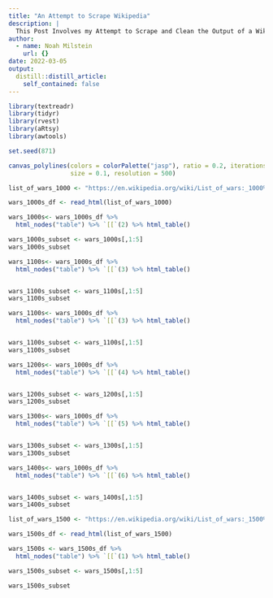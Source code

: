 ```yaml
---
title: "An Attempt to Scrape Wikipedia"
description: |
  This Post Involves my Attempt to Scrape and Clean the Output of a Wikipedia article to get the Same Data I had to Make by Hand.
author:
  - name: Noah Milstein
    url: {}
date: 2022-03-05
output:
  distill::distill_article:
    self_contained: false
---
```

```r
library(textreadr)
library(tidyr)
library(rvest)
library(aRtsy)
library(awtools)
```

```r
set.seed(871)

canvas_polylines(colors = colorPalette("jasp"), ratio = 0.2, iterations = 500,
                 size = 0.1, resolution = 500)
```

```r

list_of_wars_1000 <- "https://en.wikipedia.org/wiki/List_of_wars:_1000%E2%80%931499"

wars_1000s_df <- read_html(list_of_wars_1000) 

wars_1000s<- wars_1000s_df %>% 
  html_nodes("table") %>% `[[`(2) %>% html_table()
```

```r

wars_1000s_subset <- wars_1000s[,1:5]
wars_1000s_subset

```

```r

wars_1100s<- wars_1000s_df %>% 
  html_nodes("table") %>% `[[`(3) %>% html_table()


wars_1100s_subset <- wars_1100s[,1:5]
wars_1100s_subset

```

```r

wars_1100s<- wars_1000s_df %>% 
  html_nodes("table") %>% `[[`(3) %>% html_table()


wars_1100s_subset <- wars_1100s[,1:5]
wars_1100s_subset

```

```r
wars_1200s<- wars_1000s_df %>% 
  html_nodes("table") %>% `[[`(4) %>% html_table()


wars_1200s_subset <- wars_1200s[,1:5]
wars_1200s_subset
```

```r
wars_1300s<- wars_1000s_df %>% 
  html_nodes("table") %>% `[[`(5) %>% html_table()


wars_1300s_subset <- wars_1300s[,1:5]
wars_1300s_subset
```
```r
wars_1400s<- wars_1000s_df %>% 
  html_nodes("table") %>% `[[`(6) %>% html_table()


wars_1400s_subset <- wars_1400s[,1:5]
wars_1400s_subset
```

```r

list_of_wars_1500 <- "https://en.wikipedia.org/wiki/List_of_wars:_1500%E2%80%931799"

wars_1500s_df <- read_html(list_of_wars_1500) 

wars_1500s <- wars_1500s_df %>% 
  html_nodes("table") %>% `[[`(1) %>% html_table()

wars_1500s_subset <- wars_1500s[,1:5]

wars_1500s_subset
```
